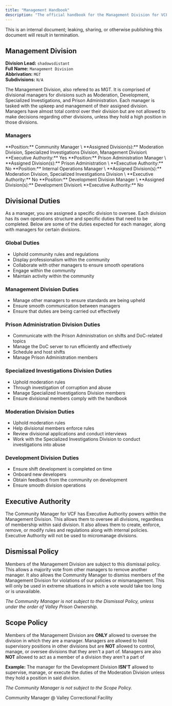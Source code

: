```yaml
---
title: "Management Handbook"
description: "The official handbook for the Management Division for VCF."
---
```


<Danger>
  This is an internal document; leaking, sharing, or otherwise publishing this document will result in termination.
</Danger>

## Management Division

**Division Lead:** `shadowsdistant `\
**Full Name:** `Management Division`\
**Abbrivation:** `MGT`\
**Subdivisions:** `N/A`

The Management Division, also refered to as MGT. It is comprised of divisional managers for divisions such as Moderation, Development, Specialized Investigations, and Prison Administration. Each manager is tasked with the upkeep and management of their assigned division. Managers have almost total control over their division but are not allowed to make decisions regarding other divisions, unless they hold a high position in those divisions.

### Managers

<Card title="shadowsdistant">
  **Position:** Community Manager \
  **Assigned Division(s):** Moderation Division, Specialized Investigations Division, Management Division\
  **Executive Authority:** Yes
</Card>

<Card title="ShockAnd_Awe">
  **Position:** Prison Administration Manager \
  **Assigned Division(s):** Prison Administration \
  **Executive Authority:** No
</Card>

<Card title="nemisis58">
  **Position:** Internal Operations Manager \
  **Assigned Division(s):** Moderation Division, Specialized Investigations Division \
  **Executive Authority:** No
</Card>

<Card title="Somoto96">
  **Position:** Development Division Manager \
  **Assigned Division(s):** Development Division\
  **Executive Authority:** No
</Card>

## Divisional Duties

As a manager, you are assigned a specific division to oversee. Each division has its own operations structure and specific duties that need to be completed. Below are some of the duties expected for each manager, along with managers for certain divisions.

### Global Duties

- Uphold community rules and regulations
- Display professionalism within the community
- Collaborate with other managers to ensure smooth operations
- Engage within the community
- Maintain activity within the community

### Management Division Duties

- Manage other managers to ensure standards are being upheld
- Ensure smooth communication between managers
- Ensure that duties are being carried out effectively

### Prison Administration Division Duties

- Communicate with the Prison Administration on shifts and DoC-related topics
- Manage the DoC server to run efficiently and effectively
- Schedule and host shifts
- Manage Prison Administration members

### Specialized Investigations Division Duties

- Uphold moderation rules
- Through investigation of corruption and abuse
- Manage Specialized Investigations Division members
- Ensure divisional members comply with the handbook

### Moderation Division Duties

- Uphold moderation rules
- Help divisional members enforce rules
- Review divisional applications and conduct interviews
- Work with the Specialized Investigations Division to conduct investigations into abuse

### Development Division Duties

- Ensure shift development is completed on time
- Onboard new developers
- Obtain feedback from the community on development
- Ensure smooth division operations

## Executive Authority

The Community Manager for VCF has Executive Authority powers within the Management Division. This allows them to oversee all divisions, regardless of membership within said division. It also allows them to create, enforce, remove, or modify rules and regulations along with internal policies. Executive Authority will not be used to micromanage divisions.

## Dismissal Policy

Members of the Management Division are subject to this dismissal policy. This allows a majority vote from other managers to remove another manager. It also allows the Community Manager to dismiss members of the Management Division for violations of our policies or mismanagement. This will only be used in extreme situations in which a vote would take too long or is unavailable.

_The Community Manager is not subject to the Dismissal Policy, unless under the order of Valley Prison Ownership._

## Scope Policy

Members of the Management Division are **ONLY** allowed to oversee the division in which they are a manager. Managers are allowed to hold supervisory positions in other divisions but are **NOT** allowed to control, manage, or oversee divisions that they aren't a part of. Managers are also **NOT** allowed to act as a member of a division they aren't a part of

**Example:** The manager for the Development Division **ISN'T** allowed to supervise, manage, or execute the duties of the Moderation Division unless they hold a position in said division.

_The Community Manager is not subject to the Scope Policy._

<Card title="shadowsdistant" icon="signature" horizontal>
  Community Manager @ Valley Correctional Facility
</Card>